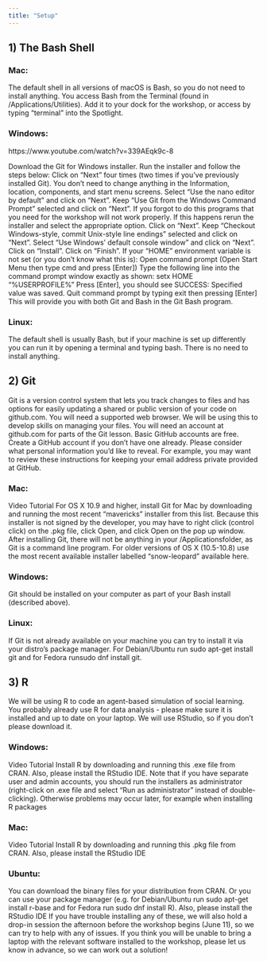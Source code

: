 ```yaml
---
title: "Setup"
---
```


## 1) The Bash Shell

### Mac:

The default shell in all versions of macOS is Bash, so you do not need to install anything. 
You access Bash from the Terminal (found in /Applications/Utilities). Add it to your dock for the workshop, or access by typing “terminal” into the Spotlight. 

\newline
### Windows:

https://www.youtube.com/watch?v=339AEqk9c-8

Download the Git for Windows installer.
Run the installer and follow the steps below:
Click on "Next" four times (two times if you've previously installed Git). You don't need to change anything in the Information, location, components, and start menu screens.
Select “Use the nano editor by default” and click on “Next”.
Keep "Use Git from the Windows Command Prompt" selected and click on "Next". If you forgot to do this programs that you need for the workshop will not work properly. If this happens rerun the installer and select the appropriate option.
Click on "Next".
Keep "Checkout Windows-style, commit Unix-style line endings" selected and click on "Next".
Select "Use Windows' default console window" and click on "Next".
Click on "Install".
Click on "Finish".
If your "HOME" environment variable is not set (or you don't know what this is):
Open command prompt (Open Start Menu then type cmd and press [Enter])
Type the following line into the command prompt window exactly as shown:
setx HOME "%USERPROFILE%"
Press [Enter], you should see SUCCESS: Specified value was saved.
Quit command prompt by typing exit then pressing [Enter]
This will provide you with both Git and Bash in the Git Bash program.

\newline
### Linux: 

The default shell is usually Bash, but if your machine is set up differently you can run it by opening a terminal and typing bash. There is no need to install anything.



## 2) Git 

Git is a version control system that lets you track changes to files and has options for easily updating a shared or public version of your code on github.com. You will need a supported web browser.
We will be using this to develop skills on managing your files.
You will need an account at github.com for parts of the Git lesson. Basic GitHub accounts are free. Create a GitHub account if you don't have one already. Please consider what personal information you'd like to reveal. For example, you may want to review these instructions for keeping your email address private provided at GitHub.

\newline
### Mac: 
Video Tutorial
For OS X 10.9 and higher, install Git for Mac by downloading and running the most recent "mavericks" installer from this list. Because this installer is not signed by the developer, you may have to right click (control click) on the .pkg file, click Open, and click Open on the pop up window. After installing Git, there will not be anything in your /Applicationsfolder, as Git is a command line program. For older versions of OS X (10.5-10.8) use the most recent available installer labelled "snow-leopard" available here.

\newline
### Windows:
Git should be installed on your computer as part of your Bash install (described above).

\newline
### Linux:

If Git is not already available on your machine you can try to install it via your distro's package manager. For Debian/Ubuntu run sudo apt-get install git and for Fedora runsudo dnf install git.



## 3) R

We will be using R to code an agent-based simulation of social learning. You probably already use R for data analysis - please make sure it is installed and up to date on your laptop. We will use RStudio, so if you don’t please download it. 

\newline
### Windows:

Video Tutorial
Install R by downloading and running this .exe file from CRAN. Also, please install the RStudio IDE. Note that if you have separate user and admin accounts, you should run the installers as administrator (right-click on .exe file and select "Run as administrator" instead of double-clicking). Otherwise problems may occur later, for example when installing R packages

\newline
### Mac:
Video Tutorial
Install R by downloading and running this .pkg file from CRAN. Also, please install the RStudio IDE

\newline
### Ubuntu:
You can download the binary files for your distribution from CRAN. Or you can use your package manager (e.g. for Debian/Ubuntu run sudo apt-get install r-base and for Fedora run sudo dnf install R). Also, please install the RStudio IDE
If you have trouble installing any of these, we will also hold a drop-in session the afternoon before the workshop begins (June 11), so we can try to help with any of issues. If you think you will be unable to bring a laptop with the relevant software installed to the workshop, please let us know in advance, so we can work out a solution! 
